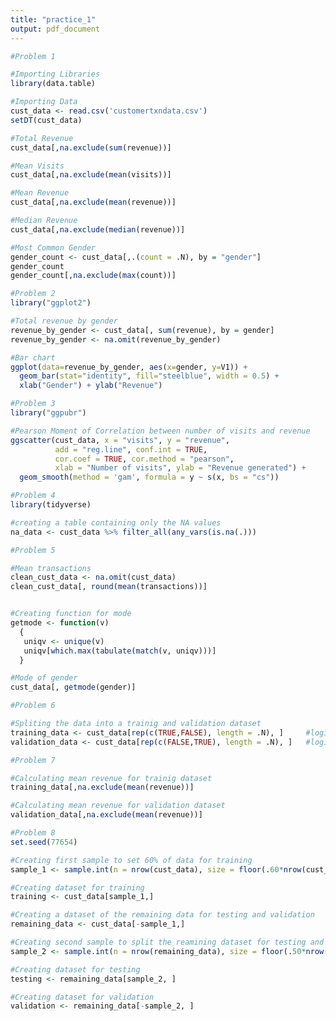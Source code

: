 ```yaml
---
title: "practice_1"
output: pdf_document
---
```


```r
#Problem 1

#Importing Libraries
library(data.table)

#Importing Data
cust_data <- read.csv('customertxndata.csv')
setDT(cust_data)

#Total Revenue
cust_data[,na.exclude(sum(revenue))]

#Mean Visits
cust_data[,na.exclude(mean(visits))]

#Mean Revenue
cust_data[,na.exclude(mean(revenue))]

#Median Revenue
cust_data[,na.exclude(median(revenue))]

#Most Common Gender
gender_count <- cust_data[,.(count = .N), by = "gender"]
gender_count
gender_count[,na.exclude(max(count))]

```


```r
#Problem 2
library("ggplot2")

#Total revenue by gender
revenue_by_gender <- cust_data[, sum(revenue), by = gender]
revenue_by_gender <- na.omit(revenue_by_gender)

#Bar chart 
ggplot(data=revenue_by_gender, aes(x=gender, y=V1)) +
  geom_bar(stat="identity", fill="steelblue", width = 0.5) +
  xlab("Gender") + ylab("Revenue")
```


```r
#Problem 3
library("ggpubr")

#Pearson Moment of Correlation between number of visits and revenue
ggscatter(cust_data, x = "visits", y = "revenue", 
          add = "reg.line", conf.int = TRUE, 
          cor.coef = TRUE, cor.method = "pearson",
          xlab = "Number of visits", ylab = "Revenue generated") +
  geom_smooth(method = 'gam', formula = y ~ s(x, bs = "cs"))
```


```r
#Problem 4
library(tidyverse)

#creating a table containing only the NA values
na_data <- cust_data %>% filter_all(any_vars(is.na(.)))

```


```r
#Problem 5

#Mean transactions
clean_cust_data <- na.omit(cust_data)
clean_cust_data[, round(mean(transactions))]


#Creating function for mode
getmode <- function(v) 
  {
   uniqv <- unique(v)
   uniqv[which.max(tabulate(match(v, uniqv)))]
  }

#Mode of gender
cust_data[, getmode(gender)]
```


```r
#Problem 6

#Spliting the data into a trainig and validation dataset 
training_data <- cust_data[rep(c(TRUE,FALSE), length = .N), ]     #logical vector c(TRUE,FALSE) will only return 1st,3rd,5th...values
validation_data <- cust_data[rep(c(FALSE,TRUE), length = .N), ]   #logical vector c(FALSE,TRUE) will only return 2nd,4th,6th...values
```


```r
#Problem 7

#Calculating mean revenue for trainig dataset
training_data[,na.exclude(mean(revenue))]

#Calculating mean revenue for validation dataset
validation_data[,na.exclude(mean(revenue))]
```


```r
#Problem 8
set.seed(77654)

#Creating first sample to set 60% of data for training
sample_1 <- sample.int(n = nrow(cust_data), size = floor(.60*nrow(cust_data)), replace = F)

#Creating dataset for training
training <- cust_data[sample_1,]

#Creating a dataset of the remaining data for testing and validation
remaining_data <- cust_data[-sample_1,]

#Creating second sample to split the reamining dataset for testing and validation
sample_2 <- sample.int(n = nrow(remaining_data), size = floor(.50*nrow(remaining_data)), replace = F)

#Creating dataset for testing
testing <- remaining_data[sample_2, ]

#Creating dataset for validation
validation <- remaining_data[-sample_2, ]
```

